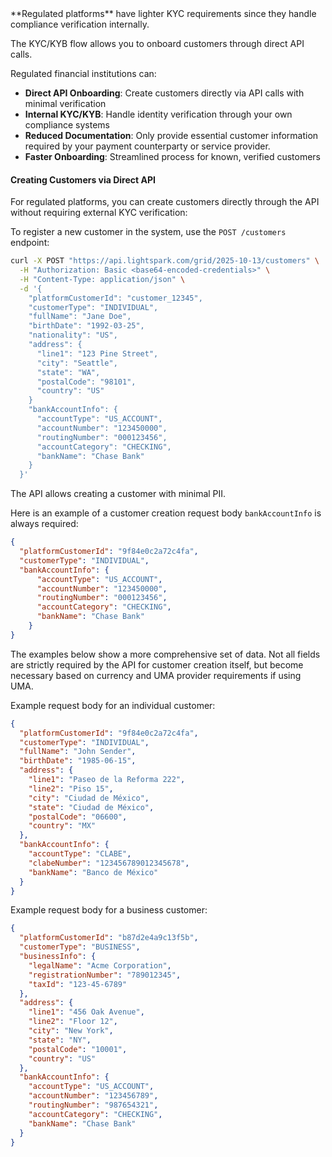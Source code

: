 <Check>
**Regulated platforms** have lighter KYC requirements since they handle compliance verification internally.
</Check>

The KYC/KYB flow allows you to onboard customers through direct API calls.

Regulated financial institutions can:

- **Direct API Onboarding**: Create customers directly via API calls with minimal verification
- **Internal KYC/KYB**: Handle identity verification through your own compliance systems
- **Reduced Documentation**: Only provide essential customer information required by your payment counterparty or service provider.
- **Faster Onboarding**: Streamlined process for known, verified customers

#### Creating Customers via Direct API

For regulated platforms, you can create customers directly through the API without requiring external KYC verification:

To register a new customer in the system, use the `POST /customers` endpoint:

```bash
curl -X POST "https://api.lightspark.com/grid/2025-10-13/customers" \
  -H "Authorization: Basic <base64-encoded-credentials>" \
  -H "Content-Type: application/json" \
  -d '{
    "platformCustomerId": "customer_12345",
    "customerType": "INDIVIDUAL",
    "fullName": "Jane Doe",
    "birthDate": "1992-03-25",
    "nationality": "US",
    "address": {
      "line1": "123 Pine Street",
      "city": "Seattle",
      "state": "WA",
      "postalCode": "98101",
      "country": "US"
    }
    "bankAccountInfo": {
      "accountType": "US_ACCOUNT",
      "accountNumber": "123450000",
      "routingNumber": "000123456",
      "accountCategory": "CHECKING",
      "bankName": "Chase Bank"
    }
  }'
```

The API allows creating a customer with minimal PII.

Here is an example of a customer creation request body `bankAccountInfo` is always required:

```json
{
  "platformCustomerId": "9f84e0c2a72c4fa",
  "customerType": "INDIVIDUAL",
  "bankAccountInfo": {
      "accountType": "US_ACCOUNT",
      "accountNumber": "123450000",
      "routingNumber": "000123456",
      "accountCategory": "CHECKING",
      "bankName": "Chase Bank"
    }
}
```

The examples below show a more comprehensive set of data. Not all fields are strictly required by the API for customer creation itself, but become necessary based on currency and UMA provider requirements if using UMA.

Example request body for an individual customer:

```json
{
  "platformCustomerId": "9f84e0c2a72c4fa",
  "customerType": "INDIVIDUAL",
  "fullName": "John Sender",
  "birthDate": "1985-06-15",
  "address": {
    "line1": "Paseo de la Reforma 222",
    "line2": "Piso 15",
    "city": "Ciudad de México",
    "state": "Ciudad de México",
    "postalCode": "06600",
    "country": "MX"
  },
  "bankAccountInfo": {
    "accountType": "CLABE",
    "clabeNumber": "123456789012345678",
    "bankName": "Banco de México"
  }
}
```

Example request body for a business customer:

```json
{
  "platformCustomerId": "b87d2e4a9c13f5b",
  "customerType": "BUSINESS",
  "businessInfo": {
    "legalName": "Acme Corporation",
    "registrationNumber": "789012345",
    "taxId": "123-45-6789"
  },
  "address": {
    "line1": "456 Oak Avenue",
    "line2": "Floor 12",
    "city": "New York",
    "state": "NY",
    "postalCode": "10001",
    "country": "US"
  },
  "bankAccountInfo": {
    "accountType": "US_ACCOUNT",
    "accountNumber": "123456789",
    "routingNumber": "987654321",
    "accountCategory": "CHECKING",
    "bankName": "Chase Bank"
  }
}
```
